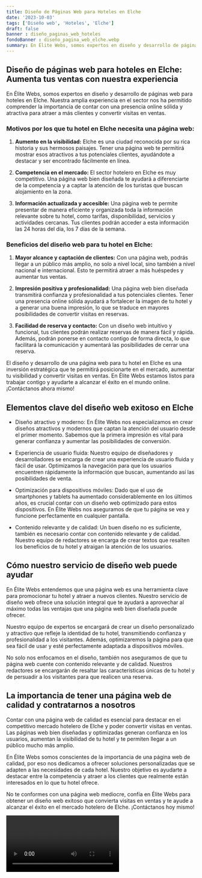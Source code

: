```yaml
---
title: Diseño de Páginas Web para Hoteles en Elche
date: '2023-10-03'
tags: ['Diseño web', 'Hoteles', 'Elche']
draft: false
banner : diseño_paginas_web_hoteles
fondoBanner : diseño_pagina_web_elche.webp
summary: En Élite Webs, somos expertos en diseño y desarrollo de páginas web para hoteles en Elche. Nuestra amplia experiencia en el sector nos ha permitido comprender la importancia de contar con una presencia online sólida y atractiva para atraer a más clientes y convertir visitas en ventas.
---
```


## Diseño de páginas web para hoteles en Elche: Aumenta tus ventas con nuestra experiencia

En Élite Webs, somos expertos en diseño y desarrollo de páginas web para hoteles en Elche. Nuestra amplia experiencia en el sector nos ha permitido comprender la importancia de contar con una presencia online sólida y atractiva para atraer a más clientes y convertir visitas en ventas.

### Motivos por los que tu hotel en Elche necesita una página web:

1. **Aumento en la visibilidad:** Elche es una ciudad reconocida por su rica historia y sus hermosos paisajes. Tener una página web te permitirá mostrar esos atractivos a tus potenciales clientes, ayudándote a destacar y ser encontrado fácilmente en línea.

2. **Competencia en el mercado:** El sector hotelero en Elche es muy competitivo. Una página web bien diseñada te ayudará a diferenciarte de la competencia y a captar la atención de los turistas que buscan alojamiento en la zona.

3. **Información actualizada y accesible:** Una página web te permite presentar de manera eficiente y organizada toda la información relevante sobre tu hotel, como tarifas, disponibilidad, servicios y actividades cercanas. Tus clientes podrán acceder a esta información las 24 horas del día, los 7 días de la semana.

### Beneficios del diseño web para tu hotel en Elche:

1. **Mayor alcance y captación de clientes:** Con una página web, podrás llegar a un público más amplio, no solo a nivel local, sino también a nivel nacional e internacional. Esto te permitirá atraer a más huéspedes y aumentar tus ventas.

2. **Impresión positiva y profesionalidad:** Una página web bien diseñada transmitirá confianza y profesionalidad a tus potenciales clientes. Tener una presencia online sólida ayudará a fortalecer la imagen de tu hotel y a generar una buena impresión, lo que se traduce en mayores posibilidades de convertir visitas en reservas.

3. **Facilidad de reserva y contacto:** Con un diseño web intuitivo y funcional, tus clientes podrán realizar reservas de manera fácil y rápida. Además, podrán ponerse en contacto contigo de forma directa, lo que facilitará la comunicación y aumentará las posibilidades de cerrar una reserva.

El diseño y desarrollo de una página web para tu hotel en Elche es una inversión estratégica que te permitirá posicionarte en el mercado, aumentar tu visibilidad y convertir visitas en ventas. En Élite Webs estamos listos para trabajar contigo y ayudarte a alcanzar el éxito en el mundo online. ¡Contáctanos ahora mismo!

<GifSeo />

<Cta />

## Elementos clave del diseño web exitoso en Elche

- Diseño atractivo y moderno: En Élite Webs nos especializamos en crear diseños atractivos y modernos que captan la atención del usuario desde el primer momento. Sabemos que la primera impresión es vital para generar confianza y aumentar las posibilidades de conversión.

- Experiencia de usuario fluida: Nuestro equipo de diseñadores y desarrolladores se encarga de crear una experiencia de usuario fluida y fácil de usar. Optimizamos la navegación para que los usuarios encuentren rápidamente la información que buscan, aumentando así las posibilidades de venta.

- Optimización para dispositivos móviles: Dado que el uso de smartphones y tablets ha aumentado considerablemente en los últimos años, es crucial contar con un diseño web optimizado para estos dispositivos. En Élite Webs nos aseguramos de que tu página se vea y funcione perfectamente en cualquier pantalla.

- Contenido relevante y de calidad: Un buen diseño no es suficiente, también es necesario contar con contenido relevante y de calidad. Nuestro equipo de redactores se encarga de crear textos que resalten los beneficios de tu hotel y atraigan la atención de los usuarios.

## Cómo nuestro servicio de diseño web puede ayudar

En Élite Webs entendemos que una página web es una herramienta clave para promocionar tu hotel y atraer a nuevos clientes. Nuestro servicio de diseño web ofrece una solución integral que te ayudará a aprovechar al máximo todas las ventajas que una página web bien diseñada puede ofrecer.

Nuestro equipo de expertos se encargará de crear un diseño personalizado y atractivo que refleje la identidad de tu hotel, transmitiendo confianza y profesionalidad a los visitantes. Además, optimizaremos la página para que sea fácil de usar y esté perfectamente adaptada a dispositivos móviles.

No solo nos enfocamos en el diseño, también nos aseguramos de que tu página web cuente con contenido relevante y de calidad. Nuestros redactores se encargarán de resaltar las características únicas de tu hotel y de persuadir a los visitantes para que realicen una reserva.

## La importancia de tener una página web de calidad y contratarnos a nosotros

Contar con una página web de calidad es esencial para destacar en el competitivo mercado hotelero de Elche y poder convertir visitas en ventas. Las páginas web bien diseñadas y optimizadas generan confianza en los usuarios, aumentan la visibilidad de tu hotel y te permiten llegar a un público mucho más amplio.

En Élite Webs somos conscientes de la importancia de una página web de calidad, por eso nos dedicamos a ofrecer soluciones personalizadas que se adapten a las necesidades de cada hotel. Nuestro objetivo es ayudarte a destacar entre la competencia y atraer a los clientes que realmente están interesados en lo que tu hotel ofrece.

No te conformes con una página web mediocre, confía en Élite Webs para obtener un diseño web exitoso que convierta visitas en ventas y te ayude a alcanzar el éxito en el mercado hotelero de Elche. ¡Contáctanos hoy mismo!

<Video />

<CtaBot job='Hoteles' city='Elche'/>

<Gmaps query='Elche+españa+maps' />